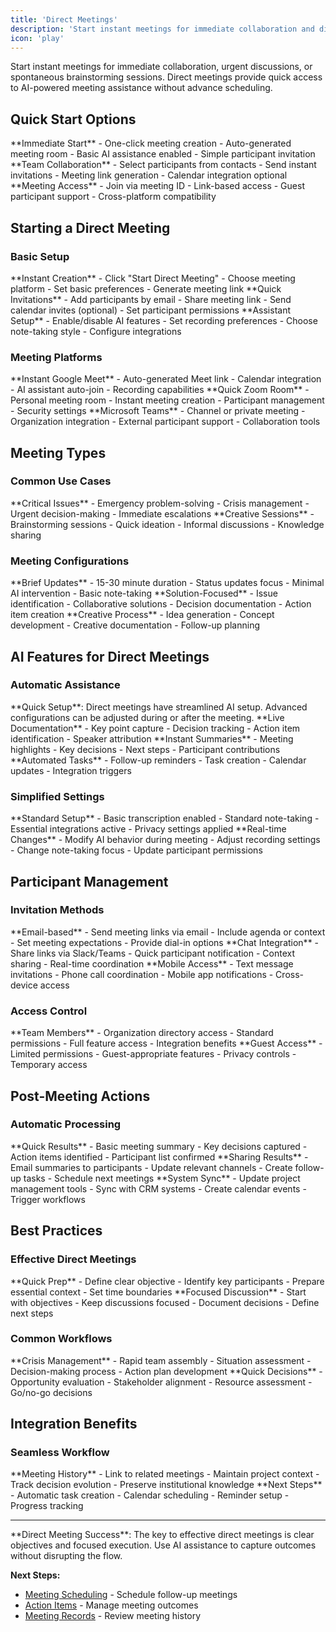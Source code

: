 ```yaml
---
title: 'Direct Meetings'
description: 'Start instant meetings for immediate collaboration and discussion'
icon: 'play'
---
```


Start instant meetings for immediate collaboration, urgent discussions, or spontaneous brainstorming sessions. Direct meetings provide quick access to AI-powered meeting assistance without advance scheduling.

## Quick Start Options

<CardGroup cols={3}>
  <Card title="Instant Meeting" icon="zap">
    **Immediate Start**
    - One-click meeting creation
    - Auto-generated meeting room
    - Basic AI assistance enabled
    - Simple participant invitation
  </Card>
  <Card title="Quick Invite" icon="user-plus">
    **Team Collaboration**
    - Select participants from contacts
    - Send instant invitations
    - Meeting link generation
    - Calendar integration optional
  </Card>
  <Card title="Join Existing" icon="arrow-right">
    **Meeting Access**
    - Join via meeting ID
    - Link-based access
    - Guest participant support
    - Cross-platform compatibility
  </Card>
</CardGroup>

## Starting a Direct Meeting

### Basic Setup

<Steps>
  <Step title="Create Meeting">
    **Instant Creation**
    - Click "Start Direct Meeting"
    - Choose meeting platform
    - Set basic preferences
    - Generate meeting link
  </Step>
  
  <Step title="Invite Participants">
    **Quick Invitations**
    - Add participants by email
    - Share meeting link
    - Send calendar invites (optional)
    - Set participant permissions
  </Step>
  
  <Step title="Configure AI">
    **Assistant Setup**
    - Enable/disable AI features
    - Set recording preferences
    - Choose note-taking style
    - Configure integrations
  </Step>
</Steps>

### Meeting Platforms

<Tabs>
  <Tab title="Google Meet">
    **Instant Google Meet**
    - Auto-generated Meet link
    - Calendar integration
    - AI assistant auto-join
    - Recording capabilities
  </Tab>
  
  <Tab title="Zoom">
    **Quick Zoom Room**
    - Personal meeting room
    - Instant meeting creation
    - Participant management
    - Security settings
  </Tab>
  
  <Tab title="Teams">
    **Microsoft Teams**
    - Channel or private meeting
    - Organization integration
    - External participant support
    - Collaboration tools
  </Tab>
</Tabs>

## Meeting Types

### Common Use Cases

<CardGroup cols={2}>
  <Card title="Urgent Discussions" icon="exclamation">
    **Critical Issues**
    - Emergency problem-solving
    - Crisis management
    - Urgent decision-making
    - Immediate escalations
  </Card>
  <Card title="Spontaneous Collaboration" icon="lightbulb">
    **Creative Sessions**
    - Brainstorming sessions
    - Quick ideation
    - Informal discussions
    - Knowledge sharing
  </Card>
</CardGroup>

### Meeting Configurations

<Accordion>
  <AccordionItem title="Quick Catch-up">
    **Brief Updates**
    - 15-30 minute duration
    - Status updates focus
    - Minimal AI intervention
    - Basic note-taking
  </AccordionItem>
  
  <AccordionItem title="Problem-Solving">
    **Solution-Focused**
    - Issue identification
    - Collaborative solutions
    - Decision documentation
    - Action item creation
  </AccordionItem>
  
  <AccordionItem title="Brainstorming">
    **Creative Process**
    - Idea generation
    - Concept development
    - Creative documentation
    - Follow-up planning
  </AccordionItem>
</Accordion>

## AI Features for Direct Meetings

### Automatic Assistance

<Warning>
**Quick Setup**: Direct meetings have streamlined AI setup. Advanced configurations can be adjusted during or after the meeting.
</Warning>

<CardGroup cols={3}>
  <Card title="Real-time Notes" icon="note-sticky">
    **Live Documentation**
    - Key point capture
    - Decision tracking
    - Action item identification
    - Speaker attribution
  </Card>
  <Card title="Quick Summaries" icon="file-text">
    **Instant Summaries**
    - Meeting highlights
    - Key decisions
    - Next steps
    - Participant contributions
  </Card>
  <Card title="Smart Actions" icon="robot">
    **Automated Tasks**
    - Follow-up reminders
    - Task creation
    - Calendar updates
    - Integration triggers
  </Card>
</CardGroup>

### Simplified Settings

<Steps>
  <Step title="Default Configuration">
    **Standard Setup**
    - Basic transcription enabled
    - Standard note-taking
    - Essential integrations active
    - Privacy settings applied
  </Step>
  
  <Step title="Quick Adjustments">
    **Real-time Changes**
    - Modify AI behavior during meeting
    - Adjust recording settings
    - Change note-taking focus
    - Update participant permissions
  </Step>
</Steps>

## Participant Management

### Invitation Methods

<Tabs>
  <Tab title="Email Invites">
    **Email-based**
    - Send meeting links via email
    - Include agenda or context
    - Set meeting expectations
    - Provide dial-in options
  </Tab>
  
  <Tab title="Instant Messaging">
    **Chat Integration**
    - Share links via Slack/Teams
    - Quick participant notification
    - Context sharing
    - Real-time coordination
  </Tab>
  
  <Tab title="Phone/SMS">
    **Mobile Access**
    - Text message invitations
    - Phone call coordination
    - Mobile app notifications
    - Cross-device access
  </Tab>
</Tabs>

### Access Control

<CardGroup cols={2}>
  <Card title="Internal Participants" icon="users">
    **Team Members**
    - Organization directory access
    - Standard permissions
    - Full feature access
    - Integration benefits
  </Card>
  <Card title="External Guests" icon="user-check">
    **Guest Access**
    - Limited permissions
    - Guest-appropriate features
    - Privacy controls
    - Temporary access
  </Card>
</CardGroup>

## Post-Meeting Actions

### Automatic Processing

<Steps>
  <Step title="Immediate Summary">
    **Quick Results**
    - Basic meeting summary
    - Key decisions captured
    - Action items identified
    - Participant list confirmed
  </Step>
  
  <Step title="Distribution">
    **Sharing Results**
    - Email summaries to participants
    - Update relevant channels
    - Create follow-up tasks
    - Schedule next meetings
  </Step>
  
  <Step title="Integration Updates">
    **System Sync**
    - Update project management tools
    - Sync with CRM systems
    - Create calendar events
    - Trigger workflows
  </Step>
</Steps>

## Best Practices

### Effective Direct Meetings

<CardGroup cols={2}>
  <Card title="Preparation" icon="clock">
    **Quick Prep**
    - Define clear objective
    - Identify key participants
    - Prepare essential context
    - Set time boundaries
  </Card>
  <Card title="Execution" icon="target">
    **Focused Discussion**
    - Start with objectives
    - Keep discussions focused
    - Document decisions
    - Define next steps
  </Card>
</CardGroup>

### Common Workflows

<Accordion>
  <AccordionItem title="Emergency Response">
    **Crisis Management**
    - Rapid team assembly
    - Situation assessment
    - Decision-making process
    - Action plan development
  </AccordionItem>
  
  <AccordionItem title="Opportunity Capture">
    **Quick Decisions**
    - Opportunity evaluation
    - Stakeholder alignment
    - Resource assessment
    - Go/no-go decisions
  </AccordionItem>
</Accordion>

## Integration Benefits

### Seamless Workflow

<Steps>
  <Step title="Context Preservation">
    **Meeting History**
    - Link to related meetings
    - Maintain project context
    - Track decision evolution
    - Preserve institutional knowledge
  </Step>
  
  <Step title="Follow-up Automation">
    **Next Steps**
    - Automatic task creation
    - Calendar scheduling
    - Reminder setup
    - Progress tracking
  </Step>
</Steps>

---

<Info>
**Direct Meeting Success**: The key to effective direct meetings is clear objectives and focused execution. Use AI assistance to capture outcomes without disrupting the flow.
</Info>

**Next Steps:**
- [Meeting Scheduling](/optiverse/meetings/scheduling) - Schedule follow-up meetings
- [Action Items](/optiverse/features/action-items) - Manage meeting outcomes
- [Meeting Records](/optiverse/meetings/meeting-records) - Review meeting history 